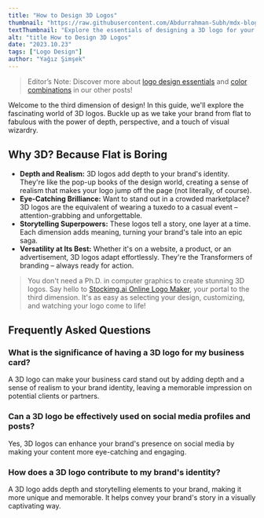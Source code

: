 ```yaml
---
title: "How to Design 3D Logos"
thumbnail: "https://raw.githubusercontent.com/Abdurrahman-Subh/mdx-blog/main/images/logo-3d.png"
textThumbnail: "Explore the essentials of designing a 3D logo for your business."
alt: "title How to Design 3D Logos"
date: "2023.10.23"
tags: ["Logo Design"]
author: "Yağız Şimşek"
---
```


<CustomImage
  src="https://raw.githubusercontent.com/Abdurrahman-Subh/mdx-blog/main/images/title-3d.png"
  alt="title How to Design 3D Logos"
/>
> Editor’s Note: Discover more about [logo design essentials](https://stockimg.ai/blog/design/how-to-design-a-logo) and [color combinations](https://stockimg.ai/blog/design/the-psychology-of-color-in-design) in our other posts!

Welcome to the third dimension of design! In this guide, we'll explore the fascinating world of 3D logos. Buckle up as we take your brand from flat to fabulous with the power of depth, perspective, and a touch of visual wizardry.

## Why 3D? Because Flat is Boring
- **Depth and Realism:** 3D logos add depth to your brand's identity. They're like the pop-up books of the design world, creating a sense of realism that makes your logo jump off the page (not literally, of course).
- **Eye-Catching Brilliance:** Want to stand out in a crowded marketplace? 3D logos are the equivalent of wearing a tuxedo to a casual event – attention-grabbing and unforgettable.
- **Storytelling Superpowers:** These logos tell a story, one layer at a time. Each dimension adds meaning, turning your brand's tale into an epic saga.
- **Versatility at Its Best:** Whether it's on a website, a product, or an advertisement, 3D logos adapt effortlessly. They're the Transformers of branding – always ready for action.

>You don't need a Ph.D. in computer graphics to create stunning 3D logos. Say hello to [Stockimg.ai Online Logo Maker](https://stockimg.ai/), your portal to the third dimension. It's as easy as selecting your design, customizing, and watching your logo come to life!

## Frequently Asked Questions
### What is the significance of having a 3D logo for my business card?
A 3D logo can make your business card stand out by adding depth and a sense of realism to your brand identity, leaving a memorable impression on potential clients or partners.
### Can a 3D logo be effectively used on social media profiles and posts?
Yes, 3D logos can enhance your brand's presence on social media by making your content more eye-catching and engaging.
### How does a 3D logo contribute to my brand's identity?
A 3D logo adds depth and storytelling elements to your brand, making it more unique and memorable. It helps convey your brand's story in a visually captivating way.
